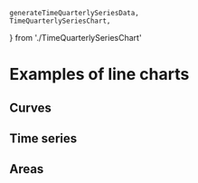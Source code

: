     generateTimeQuarterlySeriesData,
    TimeQuarterlySeriesChart,
} from './TimeQuarterlySeriesChart'

<Meta title="Gallery/Line charts" />

# Examples of line charts

## Curves

<Canvas>
    <Story name="two lines">
        <Controller generator={generateRandomWalksData} chart={RandomWalksChart} />
    </Story>
</Canvas>

<Canvas>
    <Story name="survival">
        <Controller
            generator={generateSurvivalData}
            chart={SurvivalChart}
            steps={['control', 'treated']}
        />
    </Story>
</Canvas>

## Time series

<Canvas>
    <Story name="time series">
        <Controller generator={generateTimeSeriesData} chart={TimeSeriesChart} />
    </Story>
</Canvas>

<Canvas>
    <Story name="custom tick marks">
        <Controller generator={generateTimeQuarterlySeriesData} chart={TimeQuarterlySeriesChart} />
    </Story>
</Canvas>

## Areas

<Canvas>
    <Story name="area gradient">
        <Controller generator={generateRandomWalkData} chart={RandomWalkAreaChart} />
    </Story>
</Canvas>

<Canvas>
    <Story name="line overlays">
        <Controller generator={generateOverlayData} chart={LineOverlayChart} />
    </Story>
</Canvas>
